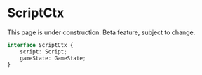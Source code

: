 
# ScriptCtx

<Callout type="warning" emoji="⚠️">
    This page is under construction.
</Callout>

<Callout type="warning" emoji="⚠️">
    Beta feature, subject to change.
</Callout>

```typescript
interface ScriptCtx {
    script: Script;
    gameState: GameState;
}
```
